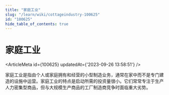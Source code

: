```yaml
---
title: "家庭工业"
slug: "/learn/wiki/cottageindustry-100625"
id: "100625"
hide_table_of_contents: true
---
```



# 家庭工业

<ArticleMeta id={100625} updatedAt={'2023-09-26 13:58:51'} />
<div className='border-solid border-b border-t-0 my-4 border-[var(--ifm-color-gray-300)]' />

家庭工业是指由个人或家庭拥有和经营的小型制造业务，通常在家中而不是专门建造的设施中运营。家庭工业的特点是启动所需的投资量很小。它们常常专注于生产人力密集型商品，但与大规模生产商品的工厂制造商竞争时面临重大劣势。
